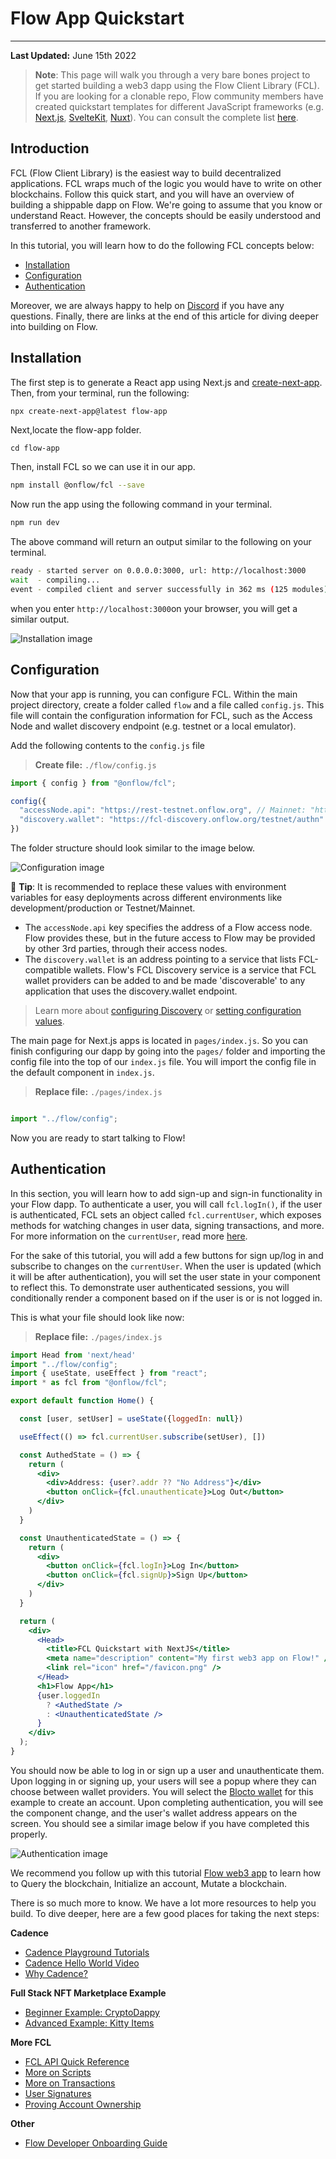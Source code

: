 # Flow App Quickstart

---

**Last Updated:** June 15th 2022

> **Note**: This page will walk you through a very bare bones project to get started building a web3 dapp using the Flow Client Library (FCL). If you are looking for a clonable repo, Flow community members have created quickstart templates for different JavaScript frameworks (e.g. [Next.js](https://github.com/muttoni/fcl-nextjs-quickstart), [SvelteKit](https://github.com/muttoni/fcl-sveltekit-quickstart), [Nuxt](https://github.com/bluesign/nuxt3-fcl)). You can consult the complete list [here](https://github.com/ph0ph0/Get-The-Flow-Down#fcl).


## Introduction

FCL (Flow Client Library) is the easiest way to build decentralized applications. FCL wraps much of the logic you would have to write on other blockchains. Follow this quick start, and you will have an overview of building a shippable dapp on Flow.
We're going to assume that you know or understand React. However, the concepts should be easily understood and transferred to another framework.

In this tutorial, you will learn how to do the following FCL concepts below:
- [Installation](#installation)
- [Configuration](#configuration)
- [Authentication](#authentication)

Moreover, we are always happy to help on [Discord](https://discord.gg/flow) if you have any questions. Finally, there are links at the end of this article for diving deeper into building on Flow.


## Installation

The first step is to generate a React app using Next.js and [create-next-app](https://nextjs.org/docs/api-reference/create-next-app). Then, from your terminal, run the following:

```sh
npx create-next-app@latest flow-app

```
Next,locate the flow-app folder.
```
cd flow-app

```

Then, install FCL so we can use it in our app.

```sh
npm install @onflow/fcl --save
```

Now run the app using the following command in your terminal.

```sh
npm run dev
```

The above command will return an output similar to the following on your terminal.

```sh
ready - started server on 0.0.0.0:3000, url: http://localhost:3000
wait  - compiling...
event - compiled client and server successfully in 362 ms (125 modules)

```

when you enter `http://localhost:3000`on your browser, you will get a similar output.

![Installation image](../images/1.png)

## Configuration

Now that your app is running, you can configure FCL. Within the main project directory, create a folder called `flow` and a file called `config.js`. This file will contain the configuration information for FCL, such as the Access Node and wallet discovery endpoint (e.g. testnet or a local emulator). 

Add the following contents to the `config.js` file

> **Create file:** `./flow/config.js`

```javascript
import { config } from "@onflow/fcl";

config({
  "accessNode.api": "https://rest-testnet.onflow.org", // Mainnet: "https://rest-mainnet.onflow.org"
  "discovery.wallet": "https://fcl-discovery.onflow.org/testnet/authn" // Mainnet: "https://fcl-discovery.onflow.org/authn"
})
```

The folder structure should look similar to the image below.

![Configuration image](../images/2.png)

📣 **Tip**: It is recommended to replace these values with environment variables for easy deployments across different environments like development/production or Testnet/Mainnet.

- The `accessNode.api` key specifies the address of a Flow access node. Flow provides these, but in the future access to Flow may be provided by other 3rd parties, through their access nodes. 
- The `discovery.wallet` is an address pointing to a service that lists FCL-compatible wallets. Flow's FCL Discovery service is a service that FCL wallet providers can be added to and be made 'discoverable' to any application that uses the discovery.wallet endpoint.

> Learn more about [configuring Discovery](../reference/discovery) or [setting configuration values](../reference/api.md#setting-configuration-values).

The main page for Next.js apps is located in `pages/index.js`. So you can finish configuring our dapp by going into the `pages/` folder and importing the config file into the top of our `index.js` file. You will import the config file in the default component in `index.js`.

> **Replace file:** `./pages/index.js`

```jsx

import "../flow/config";

```

Now you are ready to start talking to Flow!

## Authentication

In this section, you will learn how to add sign-up and sign-in functionality in your Flow dapp.
To authenticate a user, you will call `fcl.logIn()`, if the user is authenticated, FCL sets an object called `fcl.currentUser`, which exposes methods for watching changes in user data, signing transactions, and more. For more information on the `currentUser`, read more [here](../reference/api.md#current-user).

For the sake of this tutorial, you will add a few buttons for sign up/log in and subscribe to changes on the `currentUser`. When the user is updated (which it will be after authentication), you will set the user state in your component to reflect this. To demonstrate user authenticated sessions, you will conditionally render a component based on if the user is or is not logged in.

This is what your file should look like now:

> **Replace file:** `./pages/index.js`

```jsx
import Head from 'next/head'
import "../flow/config";
import { useState, useEffect } from "react";
import * as fcl from "@onflow/fcl";

export default function Home() {

  const [user, setUser] = useState({loggedIn: null})

  useEffect(() => fcl.currentUser.subscribe(setUser), [])

  const AuthedState = () => {
    return (
      <div>
        <div>Address: {user?.addr ?? "No Address"}</div>
        <button onClick={fcl.unauthenticate}>Log Out</button>
      </div>
    )
  }

  const UnauthenticatedState = () => {
    return (
      <div>
        <button onClick={fcl.logIn}>Log In</button>
        <button onClick={fcl.signUp}>Sign Up</button>
      </div>
    )
  }

  return (
    <div>
      <Head>
        <title>FCL Quickstart with NextJS</title>
        <meta name="description" content="My first web3 app on Flow!" />
        <link rel="icon" href="/favicon.png" />
      </Head>
      <h1>Flow App</h1>
      {user.loggedIn
        ? <AuthedState />
        : <UnauthenticatedState />
      }
    </div>
  );
}

```

You should now be able to log in or sign up a user and unauthenticate them. Upon logging in or signing up, your users will see a popup where they can choose between wallet providers. You will select the [Blocto wallet](https://blocto.portto.io/) for this example to create an account. Upon completing authentication, you will see the component change, and the user's wallet address appears on the screen. You should see a similar image below if you have completed this properly.

![Authentication image](../images/3.png)

We recommend you follow up with this tutorial [Flow web3 app](../tutorials/flow-web3-app.mdx) to learn how to Query the blockchain, Initialize an account, Mutate a blockchain.

There is so much more to know. We have a lot more resources to help you build. To dive deeper, here are a few good places for taking the next steps:


**Cadence**
- [Cadence Playground Tutorials](https://docs.onflow.org/cadence/tutorial/01-first-steps/)
- [Cadence Hello World Video](https://www.youtube.com/watch?v=pRz7EzrWchs)
- [Why Cadence?](https://www.onflow.org/post/flow-blockchain-cadence-programming-language-resources-assets)

**Full Stack NFT Marketplace Example**
- [Beginner Example: CryptoDappy](https://github.com/bebner/crypto-dappy)
- [Advanced Example: Kitty Items](https://github.com/onflow/kitty-items)

**More FCL**
- [FCL API Quick Reference](../reference/api.md)
- [More on Scripts](../reference/scripts.mdx)
- [More on Transactions](../reference/transactions.mdx)
- [User Signatures](../reference/user-signatures.mdx)
- [Proving Account Ownership](../reference/proving-authentication.mdx)

**Other**
- [Flow Developer Onboarding Guide](https://docs.onflow.org/dapp-development/)
